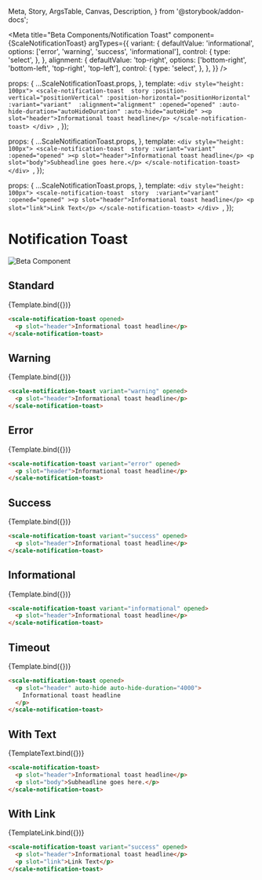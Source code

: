   Meta,
  Story,
  ArgsTable,
  Canvas,
  Description,
} from '@storybook/addon-docs';

<Meta
  title="Beta Components/Notification Toast"
  component={ScaleNotificationToast}
  argTypes={{
    variant: {
      defaultValue: 'informational',
      options: ['error', 'warning', 'success', 'informational'],
      control: {
        type: 'select',
      },
    },
    alignment: {
      defaultValue: 'top-right',
      options: ['bottom-right', 'bottom-left', 'top-right', 'top-left'],
      control: {
        type: 'select',
      },
    },
  }}
/>

  props: {
    ...ScaleNotificationToast.props,
  },
  template: `<div style="height: 100px">
    <scale-notification-toast 
      story
      :position-vertical="positionVertical"
      :position-horizontal="positionHorizontal"
      :variant="variant" 
      :alignment="alignment"
      :opened="opened"
      :auto-hide-duration="autoHideDuration"
      :auto-hide="autoHide"
      ><p slot="header">Informational toast headline</p>
    </scale-notification-toast>
    </div>
  `,
});

  props: {
    ...ScaleNotificationToast.props,
  },
  template: `<div style="height: 100px">
    <scale-notification-toast 
      story
      :variant="variant"
      :opened="opened"
      ><p slot="header">Informational toast headline</p>
      <p slot="body">Subheadline goes here.</p>
    </scale-notification-toast>
    </div>
  `,
});

  props: {
    ...ScaleNotificationToast.props,
  },
  template: `<div style="height: 100px">
    <scale-notification-toast 
      story 
      :variant="variant"
      :opened="opened"
      ><p slot="header">Informational toast headline</p>
      <p slot="link">Link Text</p>
    </scale-notification-toast>
    </div>
  `,
});

<div
  style={{
    display: 'inline-flex',
    alignItems: 'center',
    justifyContent: 'space-between',
    width: '100%',
  }}
>
  <h1>Notification Toast</h1>
  <img src="assets/beta.png" alt="Beta Component" />
</div>

## Standard

<Canvas withSource="none">
  <Story
    name="Standard"
    args={{
      opened: true,
    }}
  >
    {Template.bind({})}
  </Story>
</Canvas>

<ArgsTable story="Standard" />

```html
<scale-notification-toast opened>
  <p slot="header">Informational toast headline</p>
</scale-notification-toast>
```

## Warning

<Canvas withSource="none">
  <Story
    name="Warning"
    args={{
      opened: true,
      variant: 'warning',
    }}
  >
    {Template.bind({})}
  </Story>
</Canvas>

```html
<scale-notification-toast variant="warning" opened>
  <p slot="header">Informational toast headline</p>
</scale-notification-toast>
```

## Error

<Canvas withSource="none">
  <Story
    name="Error"
    args={{
      opened: true,
      variant: 'error',
    }}
  >
    {Template.bind({})}
  </Story>
</Canvas>

```html
<scale-notification-toast variant="error" opened>
  <p slot="header">Informational toast headline</p>
</scale-notification-toast>
```

## Success

<Canvas withSource="none">
  <Story
    name="Success"
    args={{
      opened: true,
      variant: 'success',
    }}
  >
    {Template.bind({})}
  </Story>
</Canvas>

```html
<scale-notification-toast variant="success" opened>
  <p slot="header">Informational toast headline</p>
</scale-notification-toast>
```

## Informational

<Canvas withSource="none">
  <Story
    name="Informational"
    args={{
      opened: true,
      variant: 'informational',
    }}
  >
    {Template.bind({})}
  </Story>
</Canvas>

```html
<scale-notification-toast variant="informational" opened>
  <p slot="header">Informational toast headline</p>
</scale-notification-toast>
```

## Timeout

<Canvas withSource="none">
  <Story
    name="Timeout"
    args={{
      opened: true,
      autoHide: true,
      autHideDuration: '4000',
    }}
  >
    {Template.bind({})}
  </Story>
</Canvas>

```html
<scale-notification-toast opened>
  <p slot="header" auto-hide auto-hide-duration="4000">
    Informational toast headline
  </p>
</scale-notification-toast>
```

## With Text

<Canvas withSource="none">
  <Story
    name="With Text"
    args={{
      opened: true,
    }}
  >
    {TemplateText.bind({})}
  </Story>
</Canvas>

```html
<scale-notification-toast>
  <p slot="header">Informational toast headline</p>
  <p slot="body">Subheadline goes here.</p>
</scale-notification-toast>
```

## With Link

<Canvas withSource="none">
  <Story
    name="With Link"
    args={{
      opened: true,
    }}
  >
    {TemplateLink.bind({})}
  </Story>
</Canvas>

```html
<scale-notification-toast variant="success" opened>
  <p slot="header">Informational toast headline</p>
  <p slot="link">Link Text</p>
</scale-notification-toast>
```
